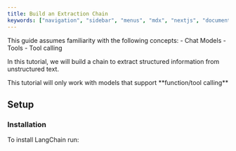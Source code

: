 ```yaml
---
title: Build an Extraction Chain
keywords: ["navigation", "sidebar", "menus", "mdx", "nextjs", "documents"]
---
```


<Note title="Prerequisites" type="note">
  This guide assumes familiarity with the following concepts:
    - Chat Models
    - Tools
    - Tool calling
</Note>

In this tutorial, we will build a chain to extract structured information from unstructured text.

<Note title="INFO" type="note">
  This tutorial will only work with models that support **function/tool calling**
</Note>

## Setup

### Installation

To install LangChain run: